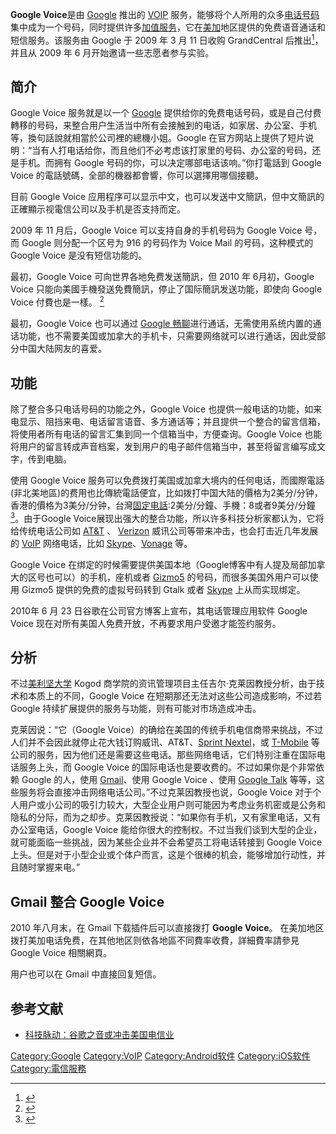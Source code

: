 {{Refimprove|time=2022-05-02T23:44:54+00:00}}
{{noteTA
|G1=IT
|1=zh-tw:志工;zh-hk:義工;zh-cn:志愿者;
|2=zh-tw:連結;zh-cn:绑定;}}
{{Distinguish|Google Talk|Google语音搜索}}
{{Infobox software
| title                  = Google Voice
| name                   = Google Voice
| logo                   = Google Voice icon (2018-2020).svg
| screenshot             = 
| caption                = 
| collapsible            = yes
| developer              = [[Google|Google]]
| released               = {{start date and age|2009|3|11}}
| programming language   =
| platform               = [[网页|网页]]、[[Android|Android]]、[[iOS|iOS]]
| genre                  =
| license                =
| website                = {{URL|https://voice.google.com/}}
| operating_system       =
}}

'''Google Voice'''是由 [[Google公司|Google]] 推出的 [[VOIP|VOIP]] 服务，能够将个人所用的众多[[电话号码|电话号码]]集中成为一个号码，同时提供许多[[增值服务|加值服务]]，它在[[美國|美]][[加拿大|加]]地区提供的免费语音通话和短信服务。该服务由 Google 于 2009 年 3 月 11 日收购 GrandCentral 后推出<ref>{{Cite web |url=https://googleblog.blogspot.com/2007/07/all-aboard.html |title=All aboard |accessdate=2018-12-22 |archive-date=2019-09-21 |archive-url=https://web.archive.org/web/20190921092851/https://googleblog.blogspot.com/2007/07/all-aboard.html |dead-url=no }}</ref>，并且从 2009 年 6 月开始邀请一些志愿者参与实验。

== 简介 ==
Google Voice 服务就是以一个 [[Google|Google]] 提供给你的免费电话号码，或是自己付费轉移的号码，来整合用户生活当中所有会接触到的电话，如家居、办公室、手机等，換句話說就相當於公司裡的總機小姐。Google 在官方网站上提供了短片说明：“当有人打电话给你，而且他们不必考虑该打家里的号码、办公室的号码，还是手机。而拥有 Google 号码的你，可以决定哪部电话该响。”你打電話到 Google Voice 的電話號碼，全部的機器都會響，你可以選擇用哪個接聽。

目前 Google Voice 应用程序可以显示中文，也可以发送中文簡訊，但中文簡訊的正確顯示视電信公司以及手机是否支持而定。

2009 年 11 月后，Google Voice 可以支持自身的手机号码为 Google Voice 号，而 Google 则分配一个区号为 916 的号码作为 Voice Mail 的号码，这种模式的 Google Voice 是没有短信功能的。

最初，Google Voice 可向世界各地免费发送簡訊，但 2010 年 6月初，Google Voice 只能向美國手機發送免費簡訊，停止了国际簡訊发送功能，即使向 Google Voice 付費也是一樣。
<ref>{{cite web |url=http://subacme.rerouted.org/2010/06/google-voice-stops-free-intl-sms/ |archive-url=https://archive.is/20120731070453/http://subacme.rerouted.org/2010/06/google-voice-stops-free-intl-sms/ |archivedate=2012-07-31 |title=简讯: Google Voice停止免费国际短信服务或将收费— Subacme |date=2010-06-07 |accessdate=2010-06-09 |deadurl=yes }}</ref>

最初，Google Voice 也可以通过 [[畅聊|Google 畅聊]]进行通话，无需使用系统内置的通话功能，也不需要美国或加拿大的手机卡，只需要网络就可以进行通话，因此受部分中国大陆网友的喜爱。

== 功能 ==
除了整合多只电话号码的功能之外，Google Voice 也提供一般电话的功能，如来电显示、阻挡来电、电话留言语音、多方通话等；并且提供一个整合的留言信箱，将使用者所有电话的留言汇集到同一个信箱当中，方便查询。Google Voice 也能将用户的留言转成声音档案，发到用户的电子邮件信箱当中，甚至将留言编写成文字，传到电脑。

使用 Google Voice 服务可以免费拨打美国或加拿大境内的任何电话，而國際電話(非北美地區)的费用也比傳統電話便宜，比如拨打中国大陆的價格为2美分/分钟，香港的價格为3美分/分钟，台灣[[固定电話|固定电話]]:2美分/分鐘、手機：8或者9美分/分鐘<ref>{{cite web|url=https://www.google.com/voice/rates|title=Google Voice: Calling Rates|publisher=|accessdate=2017-03-10|archive-date=2017-02-13|archive-url=https://web.archive.org/web/20170213065228/https://www.google.com/voice/rates|dead-url=no}}</ref>。由于Google Voice展现出强大的整合功能，所以许多科技分析家都认为，它将给传统电话公司如 [[AT&T|AT&T]] 、 [[Verizon|Verizon]] 威讯公司等带来冲击，也会打击近几年发展的 [[VoIP|VoIP]] 网络电话，比如 [[Skype|Skype]]、[[Vonage|Vonage]] 等。

Google Voice 在绑定的时候需要提供美国本地（Google博客中有人提及局部加拿大的区号也可以）的手机，座机或者 [[Gizmo5|Gizmo5]] 的号码，而很多美国外用户可以使用 Gizmo5 提供的免费的虚拟号码转到 Gtalk 或者 [[Skype|Skype]] 上从而实现绑定。

2010年 6 月 23 日谷歌在公司官方博客上宣布，其电话管理应用软件 Google Voice 现在对所有美国人免费开放，不再要求用户受邀才能签约服务。

== 分析 ==
不过[[美利坚大学|美利坚大学]] Kogod 商学院的资讯管理项目主任吉尔·克莱因教授分析，由于技术和本质上的不同，Google Voice 在短期那还无法对这些公司造成影响，不过若 Google 持续扩展提供的服务与功能，则有可能对市场造成冲击。

克莱因说：“它（Google Voice）的确给在美国的传统手机电信商带来挑战，不过人们并不会因此就停止花大钱订购威讯、AT&T、[[Sprint_Nextel|Sprint Nextel]]，或 [[T-Mobile|T-Mobile]] 等公司的服务，因为他们还是需要这些电话。那些网络电话，它们特别注重在国际电话服务上头，而 Google Voice 的国际电话也是要收费的。不过如果你是个非常依赖 Google 的人，使用 [[Gmail|Gmail]]、使用 Google Voice 、使用 [[Google_Talk|Google Talk]] 等等，这些服务将会直接冲击网络电话公司。”不过克莱因教授也说，Google Voice 对于个人用户或小公司的吸引力较大，大型企业用户则可能因为考虑业务机密或是公务和隐私的分际，而为之却步。克莱因教授说：“如果你有手机，又有家里电话，又有办公室电话，Google Voice 能给你很大的控制权。不过当我们谈到大型的企业，就可能面临一些挑战，因为某些企业并不会希望员工将电话转接到 Google Voice 上头。但是对于小型企业或个体户而言，这是个很棒的机会，能够增加行动性，并且随时掌握来电。”

== Gmail 整合 Google Voice ==
2010 年八月末，在 Gmail 下载插件后可以直接拨打 '''Google Voice'''。
在美加地区拨打美加电话免费，在其他地区则依各地區不同費率收費，詳細費率請參見 Google Voice 相關網頁。

用户也可以在 Gmail 中直接回复短信。

== 参考文献 ==
<div class="references-small">
<references />
*[http://www.voanews.com/chinese/2009-07-22-voa1.cfm 科技脉动：谷歌之音或冲击美国电信业]{{Wayback|url=http://www.voanews.com/chinese/2009-07-22-voa1.cfm |date=20090727093617 }}
</div>

{{VOA}}

{{Google公司}}

[[Category:Google|Category:Google]]
[[Category:VoIP|Category:VoIP]]
[[Category:Android软件|Category:Android软件]]
[[Category:iOS软件|Category:iOS软件]]
[[Category:電信服務|Category:電信服務]]
